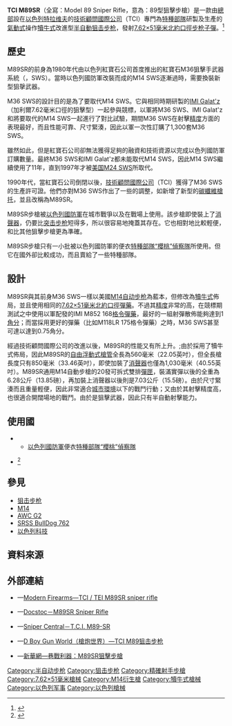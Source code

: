 {{noteTA
|G1=軍事
|G2=長度單位
|G3=Firearms
}}
{{Infobox Weapon
|name= {{Lang|en|TCI M89SR}}
|image= 
|image_size= 300px
|caption= 
|origin= {{flagcountry|Israel}}
|type= [[半自動步槍|半自動]][[狙击步枪|狙击步枪]]
<!-- Type selection -->
|is_ranged= yes
|is_bladed= 
|is_explosive= 
|is_artillery= 
|is_vehicle= 
|is_missile= 
|is_UK= 
<!-- Service history -->
|service= 
|used_by= 
|wars= 
<!-- Production history -->
|designer= [[技術顧問國際公司|技術顧問國際公司]]（TCI）
|design_date= 
|manufacturer= 技術顧問國際公司（TCI）
|unit_cost= 
|production_date= 2001年—
|number= 
|variants= 
<!-- General specifications -->
|spec_label= 
|weight= <div class="NavFrame collapsed" style="color: black; background-color: #FFFFFF; margin: 0 auto; padding: 0 10px; text-align: left;"><div class="NavHead" style="background-color: #FFFFFF; margin: 0 auto; padding: 0 10px; font-weight:normal;"></div><div class="NavContent" style="background-color: #FFFFFF; margin: 0 auto; padding: 0 10px;">
* 空槍、沒有瞄準鏡：4.5[[千克|千克]]（9.92[[磅|磅]]）
* 上彈、裝上消聲器：7.03公斤（15.5磅）
</div>
</div>
|length= <div class="NavFrame collapsed" style="color: black; background-color: #FFFFFF; margin: 0 auto; padding: 0 10px; text-align: left;"><div class="NavHead" style="background-color: #FFFFFF; margin: 0 auto; padding: 0 10px; font-weight:normal;"></div><div class="NavContent" style="background-color: #FFFFFF; margin: 0 auto; padding: 0 10px;">
* 不連消聲器：850[[毫米|毫米]]（33.46[[英寸|英寸]]）
* 連消聲器：1,030毫米（40.55英吋）
</div>
</div>
|part_length= 560毫米（22.05英吋）
|width= 
|height= 
|diameter= 
|crew= 
<!-- Ranged weapon specifications -->
|cartridge= [[7.62×51mm_NATO|7.62×51毫米北約口徑]]<br />（[[标准化协议|STANAG]] [[STANAG_2310|2310]]）
|caliber= 7.62毫米（.308英吋）
|barrels= 1根，標準[[膛線|膛線]]纏距為1：12，膛線4條，右旋，[[槍口|槍口]]裝有[[消焰器|消焰器]]，可加裝[[抑制器|消聲器]]
|action= <div class="NavFrame collapsed" style="color: black; background-color: #FFFFFF; margin: 0 auto; padding: 0 10px; text-align: left;"><div class="NavHead" style="background-color: #FFFFFF; margin: 0 auto; padding: 0 10px; font-weight:normal;"></div><div class="NavContent" style="background-color: #FFFFFF; margin: 0 auto; padding: 0 10px;">
* [[氣動式_(槍械)|長行程導氣式活塞]]
* [[轉拴式槍栓|轉拴式槍栓]]
</div>
</div>
|mode= {{Link-en|半自動槍械|Semi-automatic firearm|半自動}}
|rate= 
|velocity= 855[[米每秒|米／秒]]（2,805.12[[英尺每秒|英尺／秒]]）
|energy= 
|range= 1,000[[米_(单位)|公尺]]（1,093.61[[码|码]]，3,280.84[[英尺|英尺]]，0.62[[英里|英里]]）
|max_range= 
|feed= 5、10、15、20、25、30發[[M14自动步枪|M14]]可拆卸式[[彈匣|彈匣]]<br/>50發彈鼓<br/>[[C-Mag彈鼓|C-Mag彈鼓]]
|sights= [[蔡司公司|Zeiss]] Diavari 3—9倍[[瞄準镜|光學瞄準鏡]]
<!-- 火炮規格 -->
|breech= 
|recoil= 
|carriage= 
|elevation= 
|traverse= 
<!-- 刃器規格 --> 
|blade_type= 
|hilt_type= 
|sheath_type= 
|head_type= 
|haft_type= 
<!-- 爆炸物內填炸藥規格 --> 
|filling= 
|filling_weight= 
|detonation= 
|yield= 
<!-- 車輛/飛彈 規格 -->
|armour= 
|primary_armament= 
|secondary_arament= 
|engine= 
|engine_power= 
|transmission= 
|payload_capacity= 
|fuel_capacity= 
|pw_ratio= 
|suspension= 
|clearance= 
|vehicle_range= 
|speed= 
|guidance= 
|steering= 
<!-- Missiles only -->
|wingspan= 
|propellant= 
|ceiling= 
|altitude= 
|depth= 
|boost= 
|accuracy= 
|launch_platform= 
|transport= 
}}

'''TCI M89SR'''（全寫：Model 89 Sniper Rifle，意為：89型狙擊步槍）是一款由[[總部|總部]]設在[[以色列|以色列]][[特拉维夫|特拉维夫]]的[[技術顧問國際公司|技術顧問國際公司]]（TCI）專門為[[特種部隊|特種部隊]]研製及生產的[[氣動式_(槍械)|氣動式]]操作[[犢牛式_(槍械)|犢牛式]]改進型[[半自动步枪|半自動]][[狙击步枪|狙击步枪]]，發射[[7.62×51mm_NATO|7.62×51毫米]][[北大西洋公约组织|北約]][[口徑|口徑]][[步枪|步枪]][[子彈|子彈]]。<ref>{{Cite web |url=http://world.guns.ru/sniper/sniper-rifles/isr/tei-m9-sr-e.html |title=World guns |accessdate=2013-10-29 |archive-date=2013-11-14 |archive-url=https://web.archive.org/web/20131114034103/http://world.guns.ru/sniper/sniper-rifles/isr/tei-m9-sr-e.html |dead-url=no }}</ref>

== 歷史 ==
M89SR的前身為1980年代由以色列紅寶石公司首度推出的紅寶石M36狙擊手武器系統（{{Lang-en|'''S'''niper '''W'''eapon '''S'''ystem}}，SWS）。當時以色列國防軍改裝而成的M14 SWS逐漸過時，需要換裝新型狙撀武器。

M36 SWS的設計目的是為了要取代M14 SWS。它與相同時期研製的[[IMI_Galil突擊步槍|IMI Galat'z]]（加利爾7.62毫米口徑的狙擊型）一起參與競標，以軍將M36 SWS、IMI Galat'z和將要取代的M14 SWS一起進行了對比試驗，期間M36 SWS在射擊[[测量精度|精度]]方面的表現最好，而且性能可靠、尺寸緊湊，因此以軍一次性訂購了1,300套M36 SWS。

雖然如此，但是紅寶石公司卻無法獲得足夠的融資和技術資源以完成以色列國防軍訂購數量。最終M36 SWS和IMI Galat'z都未能取代M14 SWS，因此M14 SWS繼續使用了11年，直到1997年才被[[美国|美国]][[M24狙擊手武器系統|M24 SWS]]所取代。

1990年代，當紅寶石公司倒閉以後，[[技術顧問國際公司|技術顧問國際公司]]（TCI）獲得了M36 SWS的生產許可證。他們亦對M36 SWS作出了一些的調整，如新增了新型的[[碳纖維|碳纖維]][[槍托|槍托]]，並且改稱為M89SR。

M89SR步槍被[[以色列國防軍|以色列國防軍]]在城市戰爭以及在戰場上使用。該步槍即使裝上了[[抑制器|消聲器]]，仍要比[[突击步枪|突击步枪]]短得多，所以很容易地掩蓋其存在。它也相對地比較輕便，和比其他狙擊步槍更為準確。

M89SR步槍只有一小批被以色列國防軍的便衣[[特種部隊|特種部隊]][[櫻桃偵察隊|“櫻桃”偵察隊]]所使用。但它在國外卻比較成功，而且賣給了一些特種部隊。

== 設計 ==
M89SR與其前身M36 SWS一樣以美國[[M14自动步枪|M14自动步枪]]為藍本，但修改為[[犢牛式_(槍械)|犢牛式]]佈局，並且使用相同的[[7.62×51mm_NATO|7.62×51毫米]][[北大西洋公约组织|北約]][[口徑|口徑]][[彈藥|彈藥]]。不過其[[测量精度|精度]]非常的高，在競標期測試之中使用以軍配發的IMI M852 168[[格令|格令]][[彈藥|彈藥]]，最好的一組射彈散佈能夠達到1[[角分|角分]]；而當採用更好的{{Link-en|比賽等級|Match grade}}彈藥（比如M118LR 175格令彈藥）之時，M36 SWS甚至可達以達到0.75角分。

經過技術顧問國際公司的改進以後，M89SR的性能又有所上升。;由於採用了犢牛式佈局，因此M89SR的[[自由浮動式槍管|自由浮動式槍管]]全長為560毫米（22.05英吋），但全長槍長度只有850毫米（33.46英吋），即使加裝了[[抑制器|消聲器]]也僅為1,030毫米（40.55英吋）。M89SR通用M14自動步槍的20發可拆式雙排[[彈匣|彈匣]]，裝滿實彈以後的全重為6.28公斤（13.85磅），再加裝上消聲器以後則是7.03公斤（15.5磅）。由於尺寸緊湊而且重量輕便，因此非常適合[[城鎮戰|城市環境]]以下的戰鬥行動；又由於其射擊精度高，也很適合開闊場地的戰鬥。由於是狙擊武器，因此只有半自動射擊能力。

== 使用國 ==
* {{flagcountry|Israel}}
** [[以色列國防軍|以色列國防軍]]便衣[[特種部隊|特種部隊]][[櫻桃偵察隊|“櫻桃”偵察隊]]
* {{flagcountry|ROC}}<ref>{{Cite web |url=https://sites.google.com/site/worldinventory/wiw_as_taiwan |title=存档副本 |accessdate=2016-02-22 |archive-date=2016-03-12 |archive-url=https://web.archive.org/web/20160312062523/https://sites.google.com/site/worldinventory/wiw_as_taiwan |dead-url=no }}</ref>

== 參見 ==
* [[狙击步枪|狙击步枪]]
* [[M14自动步枪|M14]]
* [[AWC_G2狙擊步槍|AWC G2]]
* [[SRSS鬥牛犬762自動步槍|SRSS BullDog 762]]
* [[以色列科技|以色列科技]]

== 資料來源 ==
{{Reflist}}

== 外部連結 ==
* {{en icon}}—[http://world.guns.ru/sniper/sniper-rifles/isr/tei-m9-sr-e.html Modern Firearms—TCI / TEI M89SR sniper rifle]{{Wayback|url=http://world.guns.ru/sniper/sniper-rifles/isr/tei-m9-sr-e.html |date=20131114034103 }}
* {{en icon}}—[http://www.docstoc.com/docs/93640882/M89SR-Sniper-Rifle Docstoc－M89SR Sniper Rifle]
* {{en icon}}—[https://web.archive.org/web/20131202221627/http://www.snipercentral.com/tcim89sr.htm Sniper Central－T.C.I. M89-SR]
* {{zh-hans icon}}—[http://pewpewpew.work/isreal/tci/m89sr.htm D Boy Gun World（槍炮世界）—TCI M89狙击步枪]{{Wayback|url=http://pewpewpew.work/isreal/tci/m89sr.htm |date=20200225210225 }}
* {{zh-hant icon}}—[http://news.xinhuanet.com/mil/2005-01/12/content_2450437.htm 新華網—巷戰利器：M89SR狙擊步槍]{{Wayback|url=http://news.xinhuanet.com/mil/2005-01/12/content_2450437.htm |date=20120629132301 }}

{{犢牛式槍械}}

[[Category:半自动步枪|Category:半自动步枪]]
[[Category:狙击步枪|Category:狙击步枪]]
[[Category:精確射手步槍|Category:精確射手步槍]]
[[Category:7.62×51毫米槍械|Category:7.62×51毫米槍械]]
[[Category:M14衍生槍|Category:M14衍生槍]]
[[Category:犢牛式槍械|Category:犢牛式槍械]]
[[Category:以色列军事|Category:以色列军事]]
[[Category:以色列槍械|Category:以色列槍械]]